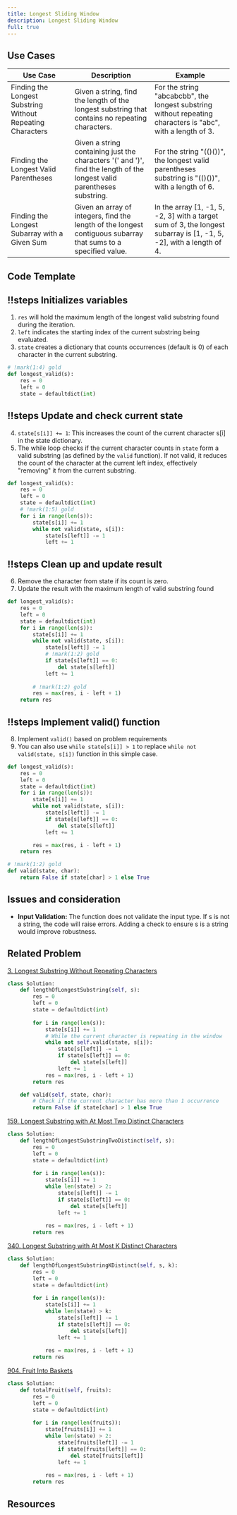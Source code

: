 ```yaml
---
title: Longest Sliding Window
description: Longest Sliding Window
full: true
---
```



## Use Cases

| Use Case  | Description   | Example                                        |
|-----------|-------------|------------------------------------------------|
| Finding the Longest Substring Without Repeating Characters | Given a string, find the length of the longest substring that contains no repeating characters.   | For the string "abcabcbb", the longest substring without repeating characters is "abc", with a length of 3. |
| Finding the Longest Valid Parentheses      | Given a string containing just the characters '(' and ')', find the length of the longest valid parentheses substring. | For the string "(()())", the longest valid parentheses substring is "(()())", with a length of 6. |
| Finding the Longest Subarray with a Given Sum | Given an array of integers, find the length of the longest contiguous subarray that sums to a specified value. | In the array [1, -1, 5, -2, 3] with a target sum of 3, the longest subarray is [1, -1, 5, -2], with a length of 4. |


## Code Template


<Scrollycoding>

## !!steps  Initializes variables
1. `res` will hold the maximum length of the longest valid substring found during the iteration.
2. `left` indicates the starting index of the current substring being evaluated.
3. `state` creates a dictionary that counts occurrences (default is 0) of each character in the current substring.


```python !code
# !mark(1:4) gold
def longest_valid(s):
    res = 0
    left = 0
    state = defaultdict(int)
```

## !!steps Update and check current state

4. `state[s[i]] += 1`: This increases the count of the current character s[i] in the state dictionary.
5. The while loop checks if the current character counts in `state` form a valid substring (as defined by the `valid` function). If not valid, it reduces the count of the character at the current left index, effectively "removing" it from the current substring.

```python !code
def longest_valid(s):
    res = 0
    left = 0
    state = defaultdict(int)
    # !mark(1:5) gold
    for i in range(len(s)):
        state[s[i]] += 1
        while not valid(state, s[i]):
            state[s[left]] -= 1
            left += 1
```

## !!steps Clean up and update result

6. Remove the character from state if its count is zero.
7. Update the result with the maximum length of valid substring found

```python !code
def longest_valid(s):
    res = 0
    left = 0
    state = defaultdict(int)
    for i in range(len(s)):
        state[s[i]] += 1
        while not valid(state, s[i]):
            state[s[left]] -= 1
            # !mark(1:2) gold
            if state[s[left]] == 0:
                del state[s[left]]
            left += 1
        
        # !mark(1:2) gold
        res = max(res, i - left + 1)
    return res
```

## !!steps Implement valid() function

8. Implement `valid()` based on problem requirements
9. You can also use `while state[s[i]] > 1` to replace `while not valid(state, s[i])` function in this simple case.

```python !code
def longest_valid(s):
    res = 0
    left = 0
    state = defaultdict(int)
    for i in range(len(s)):
        state[s[i]] += 1
        while not valid(state, s[i]):
            state[s[left]] -= 1
            if state[s[left]] == 0:
                del state[s[left]]
            left += 1

        res = max(res, i - left + 1)
    return res

# !mark(1:2) gold
def valid(state, char):
    return False if state[char] > 1 else True
```

</Scrollycoding>

## Issues and consideration
- **Input Validation:** The function does not validate the input type. If s is not a string, the code will raise errors. Adding a check to ensure s is a string would improve robustness.


## Related Problem
[3. Longest Substring Without Repeating Characters](https://leetcode.com/problems/longest-substring-without-repeating-characters/description/)

```python
class Solution:
    def lengthOfLongestSubstring(self, s):
        res = 0
        left = 0
        state = defaultdict(int)
        
        for i in range(len(s)):
            state[s[i]] += 1
            # While the current character is repeating in the window
            while not self.valid(state, s[i]):
                state[s[left]] -= 1
                if state[s[left]] == 0:
                    del state[s[left]]
                left += 1
            res = max(res, i - left + 1)
        return res

    def valid(self, state, char):
        # Check if the current character has more than 1 occurrence
        return False if state[char] > 1 else True
```

[159. Longest Substring with At Most Two Distinct Characters](https://leetcode.com/problems/longest-substring-with-at-most-two-distinct-characters/description/)

```python
class Solution:
    def lengthOfLongestSubstringTwoDistinct(self, s):
        res = 0
        left = 0
        state = defaultdict(int)
        
        for i in range(len(s)):
            state[s[i]] += 1
            while len(state) > 2:
                state[s[left]] -= 1
                if state[s[left]] == 0:
                    del state[s[left]]
                left += 1
                
            res = max(res, i - left + 1)
        return res
```

[340. Longest Substring with At Most K Distinct Characters](https://leetcode.com/problems/longest-substring-with-at-most-k-distinct-characters/description/)

```python
class Solution:
    def lengthOfLongestSubstringKDistinct(self, s, k):
        res = 0
        left = 0
        state = defaultdict(int)
        
        for i in range(len(s)):
            state[s[i]] += 1
            while len(state) > k:
                state[s[left]] -= 1
                if state[s[left]] == 0:
                    del state[s[left]]
                left += 1
                
            res = max(res, i - left + 1)
        return res
```

[904. Fruit Into Baskets](https://leetcode.com/problems/fruit-into-baskets/description/)
```python
class Solution:
    def totalFruit(self, fruits):
        res = 0
        left = 0
        state = defaultdict(int)
        
        for i in range(len(fruits)):
            state[fruits[i]] += 1
            while len(state) > 2:
                state[fruits[left]] -= 1
                if state[fruits[left]] == 0:
                    del state[fruits[left]]
                left += 1
                
            res = max(res, i - left + 1)
        return res
```

## Resources

